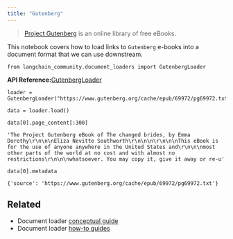 ```yaml
---
title: "Gutenberg"
---
```


> [Project Gutenberg](https://www.gutenberg.org/about/) is an online library of free eBooks.

This notebook covers how to load links to `Gutenberg` e-books into a document format that we can use downstream.

```
from langchain_community.document_loaders import GutenbergLoader
```

**API Reference:**[GutenbergLoader](https://python.langchain.com/api_reference/community/document_loaders/langchain_community.document_loaders.gutenberg.GutenbergLoader.html)

```
loader = GutenbergLoader("https://www.gutenberg.org/cache/epub/69972/pg69972.txt")
```

```
data = loader.load()
```

```
data[0].page_content[:300]
```

```
'The Project Gutenberg eBook of The changed brides, by Emma Dorothy\r\n\n\nEliza Nevitte Southworth\r\n\n\n\r\n\n\nThis eBook is for the use of anyone anywhere in the United States and\r\n\n\nmost other parts of the world at no cost and with almost no restrictions\r\n\n\nwhatsoever. You may copy it, give it away or re-u'
```

```
data[0].metadata
```

```
{'source': 'https://www.gutenberg.org/cache/epub/69972/pg69972.txt'}
```

## Related

* Document loader [conceptual guide](/src/oss/concepts/document_loaders)
* Document loader [how-to guides](/src/oss/how_to/#document-loaders)
